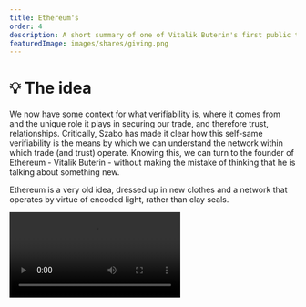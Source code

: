 ```yaml
---
title: Ethereum's
order: 4
description: A short summary of one of Vitalik Buterin's first public talks on Ethereum, taken from DevCon 1 in London.
featuredImage: images/shares/giving.png
---
```


# 💡 The idea

We now have some context for what verifiability is, where it comes from and the unique role it plays in securing our trade, and therefore trust, relationships. Critically, Szabo has made it clear how this self-same verifiability is the means by which we can understand the network within which trade (and trust) operate. Knowing this, we can turn to the founder of Ethereum - Vitalik Buterin - without making the mistake of thinking that he is talking about something new.

Ethereum is a very old idea, dressed up in new clothes and a network that operates by virtue of encoded light, rather than clay seals.

<Video src="https://www.youtube-nocookie.com/embed/gjwr-7PgpN8" />

## How does this fit into Kernel?

This early video from Devcon 1 contains many gems of insight into the ideas behind Ethereum; why it might be interesting and important to have one, shared, Turing-complete environment which anyone can access and program; and what the vision was (and is). It's especially useful to look back and ask what of the original ideas we have succeeded in implementing, and where there are still opportunities for improvement. This video has been selected to assist you deepen your (more technical) understanding of:

<Process>

Value

Trust

Incentives

Censorship resistance

(Not just!) money and speech

</Process>

## Brief

This video is the genesis of the calculator (Bitcoin) vs smartphone (Ethereum) analogy and a 
demonstration of the power of generality...

> "Instead of having a protocol that is designed around one very small set of use cases, you 
just create a **general-purpose operating system** and you let people build whatever they want 
as applications on top of it."

Ethereum is a blockchain with a few unique features:

- Built-in Turing-complete scripting language - essentially a hybrid between standard VM 
architectures, Bitcoin script and a "few other things".
- People can write programs in this script, or high level languages that compile down to this 
script, take these compiled scripts, put them into transactions and send them to the blockchain. 
The transaction gets confirmed and you get a special account at that address.
- Contractual accounts and Externally Owned Accounts have the **same privileges**.
- Anyone can create an application, with any rules. Anyone can then interact with that 
application, i.e. you can do NameCoin in 10 lines of code...

State is defined as a key value mapping addresses to account objects. Every account object has a 
nonce and balance. Contract accounts also include a code hash and storage trie root. Vitalik 
then discusses how transactions work - important low-level details for us to build a full 
conceptual picture in the weeks ahead.

> "You can actually think of it as being a fairly simple system. You can think of the state as 
being a database, and you can think of each of these contracts as being programs that are 
sitting on one computer, **except the computer is massively globally distributed. It's actually 
a highly secure network backed by tens of thousands computers around the world.** It's bold 
because it's important."

However, this raises the spectre of "The Halting Problem". If you have a general scripting language, then what is to stop someone writing a program which does not terminate (or halt), taking up all the computer's resources and preventing anyone else from using it? Vitalik explains how this is solved by "gas": a fee charged for every computational step the computer must take, where there is a limit to computational steps possible per block.

<Flash>

<Card>

Q: Ethereum's state is defined as a...?

A: key value mapping addresses to account objects.

</Card>

</Flash>

### Virtual Economy

This means there is no *technical* limit on what can be put in the `data` field of a 
transaction, but there is an *economic* one, as the more data you include, the more expensive 
it becomes. It was an extra 68 gas for every byte of data you include at that time, though it 
may have changed now. 

> 💡 Exercise for the reader: how would you tell what the gas price per byte currently is?

Vitalik then discusses some of the intricacies around `v`, `r`, and `s` from elliptic curve 
cryptography, and how `v` is an extra field used for public key recovery. He also provides 
further information on receipts and logs and why logs are cheaper and allow for efficient 
light-client access. Although it may sound boring, this is the heart of how we build 
censorship-resistant tools.

<Flash>

<Card>

Q: How do we prevent a blockchain with a Turing-complete script from halting?

A: By charging "gas" for every computational step and limiting the amount of gas consumed per block.

</Card>

</Flash>

This is followed by a description of the **Ethereum Virtual Machine**. To understand what [virtualization](https://ieeexplore.ieee.org/stamp/stamp.jsp?arnumber=948908) is, let's take a few steps back before looking at the EVM's specific architecture. 

The word “computer” simply means a calculating machine (and the very [first computers](https://mjosefweber.medium.com/the-first-computers-were-human-and-mostly-women-b0d9bbff5a98) were [women](https://www.sciencemuseum.org.uk/objects-and-stories/women-computing), mostly working for the military or NASA). Modern computers are what Alan Turing called “automatic machines”, which we now know simply as Turing machines. A Turing machine is an abstract computational device devised to investigate the limits of what can be calculated. Practically, a Turing machine is an infinite length tape divided into squares with one symbol per square which tells the reader whether to go forward, backwards, or to stay put. Don't bother too much about the tape: Turing machines are an idea, a mental construct, which [allow us to investigate what it is possible, in principle, to calculate](/learn/module-7/perfection/) (given that we also know maths itself is incomplete).

The truly fantastic thing is that Turing actually built a physical version of his abstract idea, and he did so to crack Enigma during World War II (interestingly, the reason he was able to is because [fascist language always contains the seeds of its own destruction](/learn/module-7/no-paradigm/#the-inertia-of-language): in this case, the phrase _Heil Hitler_ was a major contributing factor to Germany's defeat). Apart from the fascinating history, this is a fantastical fact because – due to the simplicity of the actual idea of a Turing machine – for any computable algorithm, a Turing machine capable of implementing that algorithm's logic can be constructed.

This means computers can be used to build computers, which gets us very close to the sort of self-replicating pattern we perceive in RNA. We can write an algorithm which specifies a computer, and then implement that as software in another computer. The first people to do this were IBM researchers in the 1970's who were looking to investigate resource consumption and needed to partition their machines to do so properly. That led to the birth of virtual machines, which are software that emulate a computer, running on other computers. 

The Ethereum Virtual Machine is one such instance. What is fascinating about it in the context of all this history is that it is a “singleton” (sometimes called “monolithic”). That is, it is one, single virtual machine, running on thousands of different, distributed computers. This is interesting because, not only does it allow us to investigate the limits of what it is possible to calculate, it does so in a way which keeps us always in agreement about the current state of affairs. It achieves this by virtue of the following architecture, described more succinctly by Vitalik:

<Process>

**Stack**: up to 1024 32-byte fields.  

**Memory**: just an infinitely expanding byte array, but the more you expand the byte array, the more gas you have to pay. _Most of the limits aren't static, they're economic and you'll see this idea again and again._  

**Storage**: permanent for contracts. You can read and write to it.  

**Environment variables**: the VM can access block number, time, mining difficulty, previous block hash etc.  

**Logs**: append-only storage in a specific block, not in state. Vitalik has since acknowledged that including logs was a mistake and that he values simplicity now, having experienced first-hand [the problems of complexity in production](https://twitter.com/vitalikbuterin/status/1477402770231676929).  

**Sub-calling**: opcodes by which VM can itself call other contracts.  

</Process>

### Strong [Roots](https://www.youtube.com/watch?v=FPAih_MD-aU)

Vitalik then discusses ABIs (application binary interface) and RLP (recursive length prefix) encoding "for people who are set theory geeks". It may seem boring, but it is a demonstration of the early culture and how the people who built all this stuff really think. He follows this with an explanation of memory-hard algorithms for mining and why they were an innovation; emphasises the fast block time (17s); and discusses "uncles", which solve the stale rates of blocks that arise due to network latency. It's worth listening to for cultural context, but 23:50 - 28:57 is now a bit outdated.

Vitalik makes the critical point that merkle tries are "a construction that allows for compact, efficiently-verifiable proofs that a particular transaction was included in a particular block." It's not just transactions in the Merkle trie though; it's the state too: i.e. that storage trie root we talked about in the account object earlier.

This particular choice of data structure allows us to succinctly express shared state, because we can have all sorts of transactional data (represented in the bottom row below) “rolled up” into a single hash, called the “merkle root”, as demonstrated here:

![Merkle Trie - Level Up Coding](/images/mod1-img/merkle-trie.png)

* Source: [Level Up Coding](https://levelup.gitconnected.com/merkle-trees-e4fdaeaa3094)

This image reveals why intimacy with low-level technical details allows one to build a comprehensive conceptual picture of how it all ties together, and what meanings any technology can be used to build.

What kinds of meaning exactly? Well, [language itself is composed out of tree-like deep structures](https://www.goodreads.com/book/show/5755.The_Language_Instinct). It is these basic, but extraordinarily powerful, combinatorial patterns which allow very young human beings to learn and use an almost infinitely complex phenomenon with such ease, even as their brains are still developing. 

More prosaically, every word is a tree, with its roots tracing through endless other words and languages and people, and its branches reaching into any number of unique interpretations in times and contexts yet to be discovered. Language is the only [logically decentralized](https://medium.com/@VitalikButerin/the-meaning-of-decentralization-a0c92b76a274) system we have, so it makes sense that the data structures which inform the next logically decentralized systems we co-create mirror that at the heart of how we currently communicate value.

### Generalised Compute

So, you're less technical than Vitalik (i.e. all of us) and are wondering what this all really means? Well, the critical point is this notion of a **general purpose operating system** - one, monolithic virtual machine distributed across the world which is shared by everyone, owned by no-one and which can't be turned off without also turning off the internet. With Bitcoin, you can carry 12 magical words in your head across any border in the world, incant them into an internet-connected machine and have immediate access to value. 

Now, there is the possibility that you could pull down not just monetary value, but _generalised computation_. That is, your 12 or 24-word mnemonic could be your entire personal OS, which would be accessible from anywhere. Stop thinking of computers as a screen into which you type things from a keyboard. Start seeing the world itself as an [infinitely programmable playground](https://dyeing.thebluebook.co.za/?stackedPages=%2Fsigned), access to which only requires a few magical words anyone, anywhere can create when they learn the basics of a new order of language.

<Flash>

<Card>

Q: The 12 or 24 words used to generate your private key and grant you access to a blockchain is called a \_\_\_\_\_\_\_\_?

A: Mnemonic.

</Card>

</Flash>


### Kaizen and The Principle of Subtraction 

It's also worth understanding the [Ethereum Foundation's philosophy](https://ethereum.foundation/philosophy/), as it works with two fascinating complementary opposites. 

<List>

<Link to="https://youtu.be/R7FjX0GEiAM?t=110">
The Quintessential DevCon IV Talk
</Link>

</List>

The term 改善 (pronounced "kaizen", meaning "continuous improvement") was first used in Japan after World War II, mostly promoted by American business and quality-management teachers, and found its apogee in "The Toyota Way". So it's not a term with a great history, but it is one we can reclaim by pairing it with its opposite, what Aya Miyaguchi calls "The Principle of Subtraction".

Rooted in Zen philosophy, the Ethereum Foundation aims to "grow small"; to do by not doing; and to try and matter less. When consistently subtracting from your own importance and influence, then the continuous improvement we all wish to see happens in the community's capacity and capability. It's elegant and simple.

> We seek to continuously improve the people around us by humbling ourselves and handing over power at every chance, without shirking responsibility.

Delighted, we gradually find ourselves doing nothing, being happy.